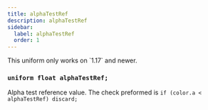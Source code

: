 ```yaml
---
title: alphaTestRef
description: alphaTestRef
sidebar:
  label: alphaTestRef
  order: 1
---
```


<Aside type="danger">This uniform only works on `1.17` and newer.</Aside>

### `uniform float alphaTestRef;`

Alpha test reference value. The check preformed is `if (color.a < alphaTestRef) discard;`